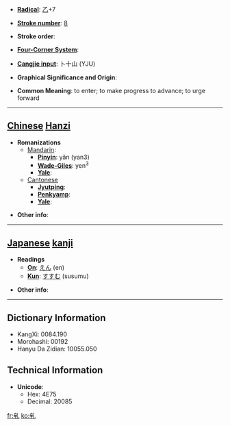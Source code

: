 * '''[[Wiktionary:Chinese radical index| Radical]]''': [[Wiktionary:Chinese radical index 乙|乙]]+7

* '''[[Wiktionary:Chinese total strokes index|Stroke number]]''': [[Wiktionary:Chinese total strokes index 8|8]]

* '''Stroke order''': 

* '''[[Wiktionary:Chinese four corner index|Four-Corner System]]''': 

* '''[[Wiktionary:Chinese Cangjie index|Cangjie input]]''': 卜十山 (YJU)

* '''Graphical Significance and Origin''': 

* '''Common Meaning''': to enter; to make progress to advance; to urge forward

----

== [[Chinese]] [[Hanzi]] ==

* '''Romanizations'''
** [[Mandarin]]:
*** '''[[Pinyin]]''': yǎn (yan3)
*** '''[[Wade-Giles]]''': yen<sup>3</sup>
*** '''[[Yale]]''': 
**[[Cantonese]]
***'''[[Jyutping]]''':
***'''[[Penkyamp]]''': 
***'''[[Yale]]''': 

* '''Other info''': 

----

== [[Japanese]] [[kanji]] ==

* '''Readings'''
** '''[[On]]''': [[えん]] (en)
** '''[[Kun]]''': [[すすむ]] (susumu)

* '''Other info''':  

----

== Dictionary Information ==

* KangXi: 0084.190
* Morohashi: 00192
* Hanyu Da Zidian: 10055.050

== Technical Information ==

* '''Unicode''':
** Hex: 4E75
** Decimal: 20085

[[fr:乵]]
[[ko:乵]]